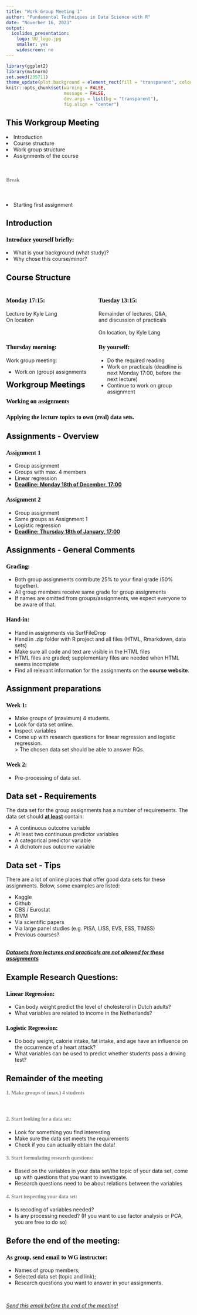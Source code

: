 ```yaml
---
title: "Work Group Meeting 1"
author: "Fundamental Techniques in Data Science with R"
date: "Noverber 16, 2023"
output:
  ioslides_presentation:
    logo: UU_logo.jpg
    smaller: yes
    widescreen: no
---
```


<style>
h2{
  color: black;
}

h3{
  color: black;
  font-family: "Rockwell";
  text-align: left;
}

h4{
  color: grey;
  font-family: "Rockwell";
  text-align: left;
}

.forceBreak { -webkit-column-break-after: always; break-after: column; }

.horizontal {
  display:inline-block;
  width: 25%;
}

.horizontal2 {
  display:inline-block;
  width: 33%;
}

#nametext{
font-size: 20;
color: black;
}

</style>

```r
library(ggplot2)
library(mvtnorm)
set.seed(235711)
theme_update(plot.background = element_rect(fill = "transparent", colour = NA))
knitr::opts_chunk$set(warning = FALSE, 
                      message = FALSE, 
                      dev.args = list(bg = "transparent"), 
                      fig.align = "center")
```


## This Workgroup Meeting

<li> Introduction </li>
<li> Course structure </li>
<li> Work group structure </li>
<li> Assignments of the course </li>

<br>

<h4>Break</h4> 

<br>

<li> Starting first assignment </li>

## Introduction

<h3>Introduce yourself briefly:</h3>

<li> What is your background (what study)? </li>
<li> Why chose this course/minor? </li>


## Course Structure 

<div style="float: left; width: 50%;">
<h3>Monday 17:15:</h3>
Lecture by Kyle Lang <br>
On location <br><br><br>


<h3>Thursday morning:</h3>
Work group meeting: <br>

- Work on (group) assignments
</div>

<div style="float: right; width: 50%;">
<h3>Tuesday 13:15:</h3>
Remainder of lectures, Q&A, <br>and discussion of practicals <br><br>
On location, by Kyle Lang

<h3>By yourself:</h3>
- Do the required reading 
- Work on practicals (deadline is next Monday 17:00, before the next lecture) 
- Continue to work on group assignment 
</div>

## Workgroup Meetings

<h3>Working on assignments<h3>
Applying the lecture topics to own (real) data sets.


## Assignments - Overview {.columns-2 .smaller}

<h3> Assignment 1 </h3>
- Group assignment
- Groups with max. 4 members
- Linear regression
- <b><u>Deadline: Monday 18th of December, 17:00</u></b>

<p class="forceBreak"></p>

<h3> Assignment 2 </h3>
- Group assignment
- Same groups as Assignment 1
- Logistic regression
- <b><u>Deadline: Thursday 18th of January, 17:00 </u></b>

## Assignments - General Comments

<h3> Grading:</h3>
- Both group assignments contribute 25% to your final grade (50% together).
- All group members receive same grade for group assignments
- If names are omitted from groups/assignments, we expect everyone to be aware of that.

<h3> Hand-in:</h3>
- Hand in assignments via SurfFileDrop
- Hand in .zip folder with R project and all files (HTML, Rmarkdown, data sets)
- Make sure all code and text are visible in the HTML files
- HTML files are graded; supplementary files are needed when HTML seems incomplete
- Find all relevant information for the assignments on the **course website**.

## Assignment preparations

<h3> Week 1: </h3>

- Make groups of (maximum) 4 students.
- Look for data set online.
- Inspect variables
- Come up with research questions for linear regression and logistic regression. <br>
 \> The chosen data set should be able to answer RQs.
 
<h3> Week 2: </h3>

- Pre-processing of data set. 

## Data set - Requirements

The data set for the group assignments has a number of requirements. The data set should <b><u>at least</u></b> contain:

- A continuous outcome variable
- At least two continuous predictor variables
- A categorical predictor variable
- A dichotomous outcome variable

## Data set - Tips

There are a lot of online places that offer good data sets for these assignments. Below, some examples are listed:

- Kaggle
- Github
- CBS / Eurostat
- RIVM
- Via scientific papers
- Via large panel studies (e.g. PISA, LISS, EVS, ESS, TIMSS)
- Previous courses?

<br>
<b><em><u>Datasets from lectures and practicals are not allowed for these assignments</u></em></b>

## Example Research Questions:

<h3> Linear Regression: </h3>

- Can body weight predict the level of cholesterol in Dutch adults?
- What variables are related to income in the Netherlands?

<h3> Logistic Regression: </h3>

- Do body weight, calorie intake, fat intake, and age have an influence on the occurrence of a heart attack?
- What variables can be used to predict whether students pass a driving test?

## Remainder of the meeting

<h4> 1\. Make groups of (max.) 4 students </h4> <br>

<h4> 2\. Start looking for a data set:</h3>
- Look for something you find interesting
- Make sure the data set meets the requirements
- Check if you can actually obtain the data! 

<h4> 3\. Start formulating research questions:</h3>
- Based on the variables in your data set/the topic of your data set, come up with questions that you want to investigate.
- Research questions need to be about relations between the variables

<h4> 4\. Start inspecting your data set:</h3>
- Is recoding of variables needed?
- Is any processing needed? (If you want to use factor analysis or PCA, you are free to do so)


## Before the end of the meeting:

<h3> As group, send email to WG instructor: </h3>
- Names of group members;
- Selected data set (topic and link);
- Research questions you want to answer in your assignments.

<br>

<i><u> Send this email before the end of the meeting! </u></i>

